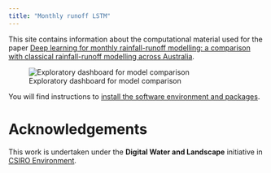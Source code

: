 ```yaml
---
title: "Monthly runoff LSTM"
---
```


This site contains information about the computational material used for the paper [Deep learning for monthly rainfall-runoff modelling: a comparison with classical rainfall-runoff modelling across Australia](https://doi.org).

![Exploratory dashboard for model comparison](./img/model_benchmarking_dashboard_output.png)

You will find instructions to [install the software environment and packages](./getting-set-up.qmd).

<!-- The DOI for this web site (not the DOI of the paper!) is [![DOI](https://zenodo.org/badge/630693716.svg)](https://zenodo.org/badge/latestdoi/630693716) -->

# Acknowledgements

This work is undertaken under the **Digital Water and Landscape** initiative in [CSIRO Environment](https://www.csiro.au/en/about/people/business-units/environment).

